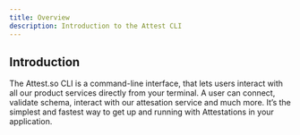 ```yaml
---
title: Overview
description: Introduction to the Attest CLI
---
```



## Introduction

The Attest.so CLI is a command-line interface, that lets users interact with all our product services directly from your terminal. A user can connect, validate schema, interact with our attesation service and much more. It’s the simplest and fastest way to get up and running with Attestations in your application.

<Cards>
  <Card
    href="/docs/solana"
    title="CLI"
    description="Learn how to use the CLI"
  />
  <Card
    href="/docs/solana"
    title="SDK"
    description="Learn how to implement attestations"
  />
</Cards>
